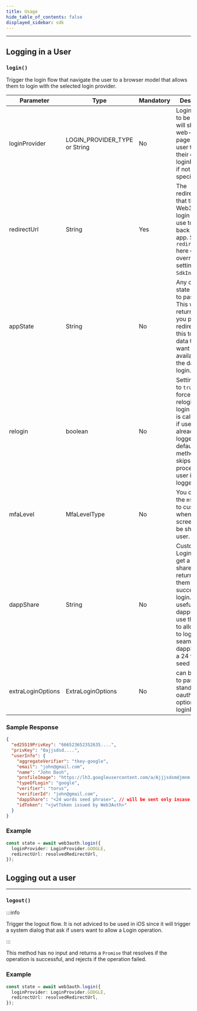 ```yaml
---
title: Usage
hide_table_of_contents: false
displayed_sidebar: sdk
---
```


---

## Logging in a User

### `login()`

Trigger the login flow that navigate the user to a browser model that allows them to login with the selected login provider.

| Parameter         | Type                          | Mandatory | Description                                                                                                                                                                                         |
| ----------------- | ----------------------------- | --------- | --------------------------------------------------------------------------------------------------------------------------------------------------------------------------------------------------- |
| loginProvider     | LOGIN_PROVIDER_TYPE or String | No        | Login provider to be used, will show a web-based page allowing user to pick their own loginProvider if not specified.                                                                               |
| redirectUrl       | String                        | Yes       | The redirectUrl that the Web3Auth login flow will use to redirect back to the app. Setting `redirectUrl` here can override the settings in `SdkInitParams`.                                         |
| appState          | String                        | No        | Any custom state you wish to pass along. This will be returned to you post redirect. Use this to store data that you want to be available to the dapp after login.                                  |
| relogin           | boolean                       | No        | Setting relogin to `true` will force user to relogin when login method is called even if user is already logged in. By default login method call skips login process if user is already logged in.  |
| mfaLevel          | MfaLevelType                  | No        | You can set the `mfaLevel` to customize when mfa screen should be shown to user.                                                                                                                    |
| dappShare         | String                        | No        | Custom Logins can get a dapp share returned to them post successful login. This is useful if the dapps want to use this share to allow users to login seamlessly dappShare is a 24 word seed phrase |
| extraLoginOptions | ExtraLoginOptions             | No        | can be used to pass standard oauth login options to loginProvider                                                                                                                                   |

### Sample Response

```json
{
  "ed25519PrivKey": "666523652352635....",
  "privKey": "0ajjsdsd....",
  "userInfo": {
    "aggregateVerifier": "tkey-google",
    "email": "john@gmail.com",
    "name": "John Dash",
    "profileImage": "https://lh3.googleusercontent.com/a/Ajjjsdsmdjmnm...",
    "typeOfLogin": "google",
    "verifier": "torus",
    "verifierId": "john@gmail.com",
    "dappShare": "<24 words seed phrase>", // will be sent only incase of custom verifiers
    "idToken": "<jwtToken issued by Web3Auth>"
  }
}
```

### Example

```typescript
const state = await web3auth.login({
  loginProvider: LoginProvider.GOOGLE,
  redirectUrl: resolvedRedirectUrl,
});
```

## Logging out a user

---

### `logout()`

:::info

Trigger the logout flow. It is not adviced to be used in iOS since it will trigger a system dialog that ask if users want to allow a Login operation.

:::

This method has no input and returns a `Promise` that resolves if the operation is successful, and rejects if the operation failed.

### Example

```typescript
const state = await web3auth.login({
  loginProvider: LoginProvider.GOOGLE,
  redirectUrl: resolvedRedirectUrl,
});
```
